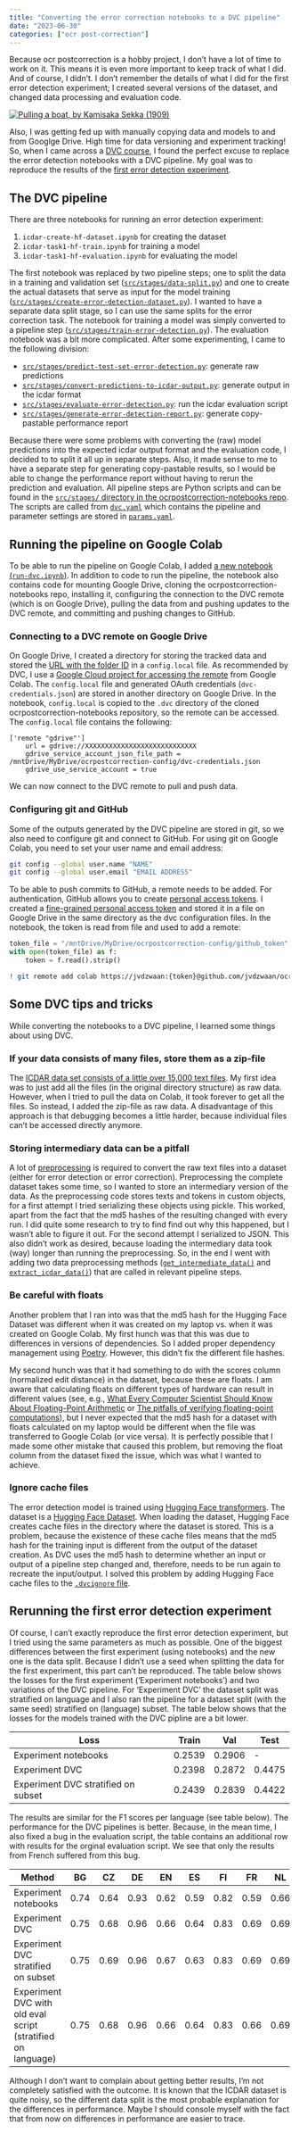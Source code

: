 ```yaml
---
title: "Converting the error correction notebooks to a DVC pipeline"
date: "2023-06-30"
categories: ["ocr post-correction"]
---
```


Because ocr postcorrection is a hobby project, I don't have a lot of time to
work on it. This means it is even more important to keep track of what
I did. And of course, I didn't. I don't remember the details of what I did for
the first error detection experiment; I created several versions of the dataset,
and changed data processing and evaluation code.

[![Pulling a boat, by Kamisaka Sekka (1909)](pulling-a-boat.jpg)](http://hdl.handle.net/10934/RM0001.COLLECT.47536)

Also, I was getting fed up with manually
copying data and models to and from Googlge Drive. High time for data versioning
and experiment tracking! So, when I came across a
[DVC course](https://learn.iterative.ai/course/data-scientist-path),
I found the perfect excuse to replace the error detection notebooks with a DVC
pipeline. My goal was to reproduce the results of the [first error detection
experiment](../01_Detecting-OCR-mistakes-experiment-1/index.qmd).

## The DVC pipeline

There are three notebooks for running an error detection experiment:

1. `icdar-create-hf-dataset.ipynb` for creating the dataset
2. `icdar-task1-hf-train.ipynb` for training a model
3. `icdar-task1-hf-evaluation.ipynb` for evaluating the model

The first notebook was replaced by two pipeline steps; one to split the data in a
training and validation set
([`src/stages/data-split.py`](https://github.com/jvdzwaan/ocrpostcorrection-notebooks/blob/aed69d5f248d1474f3877d8e78df3b9b4bb60caf/src/stages/data-split.py))
and one to create the actual datasets that serve as input for the model training
([`src/stages/create-error-detection-dataset.py`](https://github.com/jvdzwaan/ocrpostcorrection-notebooks/blob/aed69d5f248d1474f3877d8e78df3b9b4bb60caf/src/stages/create-error-detection-dataset.py)).
I wanted to have a separate data split stage, so I can use the same splits for
the error correction task. The notebook for training a model was simply
converted to a pipeline step
([`src/stages/train-error-detection.py`](https://github.com/jvdzwaan/ocrpostcorrection-notebooks/blob/aed69d5f248d1474f3877d8e78df3b9b4bb60caf/src/stages/train-error-detection.py)).
The evaluation notebook was a bit more complicated. After some experimenting, I
came to the following division:

* [`src/stages/predict-test-set-error-detection.py`](https://github.com/jvdzwaan/ocrpostcorrection-notebooks/blob/aed69d5f248d1474f3877d8e78df3b9b4bb60caf/src/stages/predict-test-set-error-detection.py): generate raw predictions
* [`src/stages/convert-predictions-to-icdar-output.py`](https://github.com/jvdzwaan/ocrpostcorrection-notebooks/blob/aed69d5f248d1474f3877d8e78df3b9b4bb60caf/src/stages/convert-predictions-to-icdar-output.py): generate output in the icdar format
* [`src/stages/evaluate-error-detection.py`](https://github.com/jvdzwaan/ocrpostcorrection-notebooks/blob/aed69d5f248d1474f3877d8e78df3b9b4bb60caf/src/stages/evaluate-error-detection.py): run the icdar evaluation script
* [`src/stages/generate-error-detection-report.py`](https://github.com/jvdzwaan/ocrpostcorrection-notebooks/blob/aed69d5f248d1474f3877d8e78df3b9b4bb60caf/src/stages/generate-error-detection-report.py): generate copy-pastable performance report

Because there were some problems with converting the (raw) model predictions
into the expected icdar output format and the evaluation code, I decided to to
split it all up in separate steps. Also, it made sense to me to have a
separate step for generating copy-pastable results, so I would be able to change
the performance report without having to rerun the prediction and evaluation.
All pipeline steps are Python scripts and can be found in the
[`src/stages/` directory in the ocrpostcorrection-notebooks repo](https://github.com/jvdzwaan/ocrpostcorrection-notebooks/tree/aed69d5f248d1474f3877d8e78df3b9b4bb60caf/src/stages).
The scripts are called from
[`dvc.yaml`](https://github.com/jvdzwaan/ocrpostcorrection-notebooks/blob/aed69d5f248d1474f3877d8e78df3b9b4bb60caf/dvc.yaml)
which contains the pipeline and parameter settings are stored in
[`params.yaml`](https://github.com/jvdzwaan/ocrpostcorrection-notebooks/blob/aed69d5f248d1474f3877d8e78df3b9b4bb60caf/params.yaml).

## Running the pipeline on Google Colab

To be able to run the pipeline on Google Colab, I added [a new notebook
(`run-dvc.ipynb`)](https://github.com/jvdzwaan/ocrpostcorrection-notebooks/blob/aed69d5f248d1474f3877d8e78df3b9b4bb60caf/colab/run-dvc.ipynb).
In addition to code to run the pipeline, the notebook also contains code for
mounting Google Drive, cloning the ocrpostcorrection-notebooks repo, installing
it, configuring the connection to the DVC remote (which is on Google Drive),
pulling the data from and pushing updates to the DVC remote, and committing and
pushing changes to GitHub.

### Connecting to a DVC remote on Google Drive

On Google Drive, I created a directory for storing the tracked data and stored
the
[URL with the folder ID](https://dvc.org/doc/user-guide/data-management/remote-storage/google-drive#url-format)
in a `config.local` file. As recommended by DVC, I use a
[Google Cloud project for accessing the remote](https://dvc.org/doc/user-guide/data-management/remote-storage/google-drive#using-a-custom-google-cloud-project-recommended)
from Google Colab. The `config.local` file and generated OAuth credentials
(`dvc-credentials.json`) are stored in another directory on Google Drive. In
the notebook, `config.local` is copied to the `.dvc` directory of the cloned
ocrpostcorrection-notebooks repository, so the remote can be accessed. The
`config.local` file contains the following:

```
['remote "gdrive"']
    url = gdrive://XXXXXXXXXXXXXXXXXXXXXXXXXXXX
    gdrive_service_account_json_file_path = /mntDrive/MyDrive/ocrpostcorrection-config/dvc-credentials.json
    gdrive_use_service_account = true
```

We can now connect to the DVC remote to pull and push data.

### Configuring git and GitHub

Some of the outputs generated by the DVC pipeline are stored in git, so we also
need to configure git and connect to GitHub.
For using git on Google Colab, you need to set your user name and email address:

```sh
git config --global user.name "NAME"
git config --global user.email "EMAIL ADDRESS"
```

To be able to push commits to GitHub, a remote needs to be added. For
authentication, GitHub allows you to create
[personal access tokens](https://docs.github.com/en/authentication/keeping-your-account-and-data-secure/managing-your-personal-access-tokens).
I created a
[fine-grained personal access token](https://docs.github.com/en/authentication/keeping-your-account-and-data-secure/managing-your-personal-access-tokens#creating-a-fine-grained-personal-access-token)
and stored it in a file on Google Drive in the same directory as the dvc
configuration files. In the notebook, the token is read from file and used to
add a remote:

```Python
token_file = "/mntDrive/MyDrive/ocrpostcorrection-config/github_token"
with open(token_file) as f:
    token = f.read().strip()
```

```sh
! git remote add colab https://jvdzwaan:{token}@github.com/jvdzwaan/ocrpostcorrection-notebooks.git
```

## Some DVC tips and tricks

While converting the notebooks to a DVC pipeline, I learned some things about
using DVC.

### If your data consists of many files, store them as a zip-file

The [ICDAR data set consists of a little over 15,000 text files](https://sites.google.com/view/icdar2019-postcorrectionocr/dataset).
My first idea was to just add all the files (in the original directory
structure) as raw data. However, when I tried to pull the data on Colab, it
took forever to get all the files. So instead, I added the zip-file as raw data.
A disadvantage of this approach is that debugging becomes a little harder,
because individual files can't be accessed directly anymore.

### Storing intermediary data can be a pitfall

A lot of
[preprocessing](https://jvdzwaan.github.io/ocrpostcorrection/icdar_data.html)
is required to convert the raw text files into a dataset (either for error
detection or error correction). Preprocessing the complete dataset takes some
time, so I wanted to store an intermediary version of the data. As the
preprocessing code stores texts and tokens in custom objects, for a first
attempt I tried serializing these objects using pickle. This worked, apart from
the fact that the md5 hashes of the resulting changed with every run. I did
quite some research to try to find find out why this happened, but I wasn't
able to figure it out. For the second attempt I serialized to JSON. This also
didn't work as desired, because loading the intermediary data took (way) longer
than running the preprocessing. So, in the end I went with adding two data
preprocessing methods
([`get_intermediate_data()`](https://jvdzwaan.github.io/ocrpostcorrection/icdar_data.html#get_intermediate_data)
and
[`extract_icdar_data()`](https://jvdzwaan.github.io/ocrpostcorrection/icdar_data.html#extract_icdar_data))
that are called in relevant pipeline steps.

### Be careful with floats

Another problem that I ran into was that the md5 hash for the Hugging Face
Dataset was different when it was created on my laptop vs. when it was created
on Google Colab. My first hunch was that this was due to differences in
versions of dependencies. So I added proper dependency management using
[Poetry](https://python-poetry.org). However, this didn't fix the different
file hashes.

My second hunch was that it had something to do with the scores column
(normalized edit distance) in the dataset, because these are floats. I am aware
that calculating floats on different types of hardware can result in different
values (see, e.g.,
[What Every Computer Scientist Should Know About Floating-Point Arithmetic](https://docs.oracle.com/cd/E19957-01/806-3568/ncg_goldberg.html)
or [The pitfalls of verifying floating-point computations](https://hal.science/file/index/docid/281429/filename/floating-point-article.pdf)),
but I never expected that the md5 hash for a dataset with floats calculated on
my laptop would be different when the file was transferred to Google Colab (or
vice versa). It is perfectly possible that I made some other mistake that
caused this problem, but removing the float column from the dataset fixed the
issue, which was what I wanted to achieve.

### Ignore cache files

The error detection model is trained using
[Hugging Face transformers](https://huggingface.co/docs/transformers/index).
The dataset is a
[Hugging Face Dataset](https://huggingface.co/docs/datasets/package_reference/main_classes#datasets.Dataset).
When loading the dataset, Hugging Face creates cache files in the directory
where the dataset is stored. This is a problem, because the existence of these
cache files means that the md5 hash for the training input is different from
the output of the dataset creation. As DVC uses the md5 hash to determine
whether an input or output of a pipeline step changed and, therefore, needs to
be run again to recreate the input/output. I solved this problem by adding
Hugging Face cache files to the
[`.dvcignore` file](https://dvc.org/doc/user-guide/project-structure/dvcignore-files).

## Rerunning the first error detection experiment

Of course, I can't exactly reproduce the first error detection experiment, but
I tried using the same parameters as much as possible. One of the biggest
differences between the first experiment (using notebooks) and the new one is
the data split. Because I didn't use a seed when splitting the data for the
first experiment, this part can't be reproduced. The table below shows the
losses for the first experiment ('Experiment notebooks') and two variations of
the DVC pipeline. For 'Experiment DVC' the dataset split was stratified on
language and I also ran the pipeline for a dataset split (with the same seed)
stratified on (language) subset. The table below shows that the losses for the
models trained with the DVC pipline are a bit lower.

| Loss | Train | Val | Test |
| --- | --- | --- | --- |
| Experiment notebooks | 0.2539 | 0.2906 | - |
| Experiment DVC | 0.2398 | 0.2872 | 0.4475 |
| Experiment DVC stratified on subset | 0.2439 | 0.2839 | 0.4422 |

The results are similar for the F1 scores per language (see table below). The
performance for the DVC pipelines is better. Because, in the mean time, I also
fixed a bug in the evaluation script, the table contains an additional row with
results for the orginal evaluation script. We see that only the results from
French suffered from this bug.

| Method | BG | CZ | DE | EN | ES | FI | FR | NL | PL | SL |
| -- | -- | -- | -- | -- | -- | -- | -- | -- | -- | -- |
| Experiment notebooks | 0.74 | 0.64 | 0.93 | 0.62 | 0.59 | 0.82 | 0.59 | 0.66 | 0.77 | 0.63 |
| Experiment DVC | 0.75 | 0.68 | 0.96 | 0.66 | 0.64 | 0.83 | 0.69 | 0.69 | 0.81 | 0.67 |
| Experiment DVC stratified on subset | 0.75 | 0.69 | 0.96 | 0.67 | 0.63 | 0.83 | 0.69 | 0.69 | 0.81 | 0.68 |
| Experiment DVC with old eval script (stratified on language) | 0.75 | 0.68 | 0.96 | 0.66 | 0.64 | 0.83 | 0.66 | 0.69 | 0.81 | 0.67 |

Although I don't want to complain about getting better results, I'm not
completely satisfied with the outcome. It is known that the ICDAR dataset is
quite noisy, so the different data split is the most probable explanation for
the differences in performance. Maybe I should console myself with the fact
that from now on differences in performance are easier to trace.
